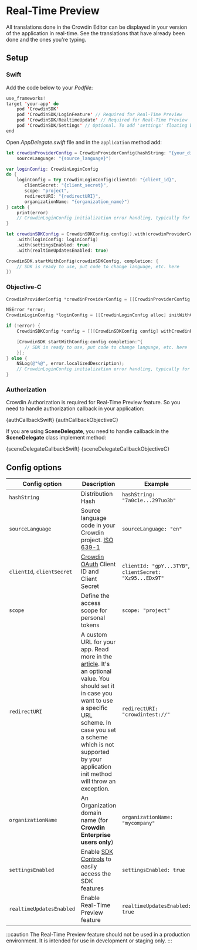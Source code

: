 
# Real-Time Preview

All translations done in the Crowdin Editor can be displayed in your version of the application in real-time. See the translations that have already been done and the ones you're typing.

## Setup

### Swift

Add the code below to your *Podfile*:

```swift title="Podfile"
use_frameworks!
target 'your-app' do
    pod 'CrowdinSDK'
    pod 'CrowdinSDK/LoginFeature' // Required for Real-Time Preview
    pod 'CrowdinSDK/RealtimeUpdate' // Required for Real-Time Preview
    pod 'CrowdinSDK/Settings' // Optional. To add 'settings' floating button
end
```

Open *AppDelegate.swift* file and in the `application` method add:

```swift title="AppDelegate.swift"
let crowdinProviderConfig = CrowdinProviderConfig(hashString: "{your_distribution_hash}",
    sourceLanguage: "{source_language}")

var loginConfig: CrowdinLoginConfig
do {
    loginConfig = try CrowdinLoginConfig(clientId: "{client_id}",
       clientSecret: "{client_secret}",
       scope: "project",
       redirectURI: "{redirectURI}",
       organizationName: "{organization_name}")
} catch {
    print(error)
    // CrowdinLoginConfig initialization error handling, typically for empty values and for wrong redirect URI value.
}

let crowdinSDKConfig = CrowdinSDKConfig.config().with(crowdinProviderConfig: crowdinProviderConfig)
    .with(loginConfig: loginConfig)
    .with(settingsEnabled: true)
    .with(realtimeUpdatesEnabled: true)

CrowdinSDK.startWithConfig(crowdinSDKConfig, completion: {
    // SDK is ready to use, put code to change language, etc. here
})
```

### Objective-C

```objectivec
CrowdinProviderConfig *crowdinProviderConfig = [[CrowdinProviderConfig alloc] initWithHashString:@"" sourceLanguage:@""];

NSError *error;
CrowdinLoginConfig *loginConfig = [[CrowdinLoginConfig alloc] initWithClientId:@"{client_id}" clientSecret:@"{client_secter}" scope:@"project" organizationName:@"{organization_name}" error:&error];

if (!error) {
    CrowdinSDKConfig *config = [[[CrowdinSDKConfig config] withCrowdinProviderConfig:crowdinProviderConfig] withLoginConfig:loginConfig];

    [CrowdinSDK startWithConfig:config completion:^{
       // SDK is ready to use, put code to change language, etc. here
    }];
} else {
    NSLog(@"%@", error.localizedDescription);
    // CrowdinLoginConfig initialization error handling, typically for empty values and for wrong redirect URI value.
}
```

### Authorization

Crowdin Authorization is required for Real-Time Preview feature. So you need to handle authorization callback in your application:


<Tabs groupId="language">
  <TabItem value="swift" label="Swift"><CodeBlock language="swift">{authCallbackSwift}</CodeBlock></TabItem>
  <TabItem value="obj-c" label="Objective-C"><CodeBlock language="objectivec">{authCallbackObjectiveC}</CodeBlock></TabItem>
</Tabs>

If you are using **SceneDelegate**, you need to handle callback in the **SceneDelegate**  class implement method:


<Tabs groupId="language">
  <TabItem value="swift" label="Swift"><CodeBlock language="swift">{sceneDelegateCallbackSwift}</CodeBlock></TabItem>
  <TabItem value="obj-c" label="Objective-C"><CodeBlock language="objectivec">{sceneDelegateCallbackObjectiveC}</CodeBlock></TabItem>
</Tabs>

## Config options

| Config option              | Description                                                                                                                                                                                                                                                                                                                                                                                                                        | Example                                                  |
|----------------------------|------------------------------------------------------------------------------------------------------------------------------------------------------------------------------------------------------------------------------------------------------------------------------------------------------------------------------------------------------------------------------------------------------------------------------------|----------------------------------------------------------|
| `hashString`               | Distribution Hash                                                                                                                                                                                                                                                                                                                                                                                                                  | `hashString: "7a0c1e...297uo3b"`                         |
| `sourceLanguage`           | Source language code in your Crowdin project. [ISO 639-1](http://www.loc.gov/standards/iso639-2/php/English_list.php)                                                                                                                                                                                                                                                                                                              | `sourceLanguage: "en"`                                   |
| `clientId`, `clientSecret` | [Crowdin OAuth](https://support.crowdin.com/creating-oauth-app/) Client ID and Client Secret                                                                                                                                                                                                                                                                                                                                       | `clientId: "gpY...3TYB"`, `clientSecret: "Xz95...EDx9T"` |
| `scope`                    | Define the access scope for personal tokens                                                                                                                                                                                                                                                                                                                                                                                        | `scope: "project"`                                       |
| `redirectURI`              | A custom URL for your app. Read more in the [article](https://developer.apple.com/documentation/uikit/inter-process_communication/allowing_apps_and_websites_to_link_to_your_content/defining_a_custom_url_scheme_for_your_app). It's an optional value. You should set it in case you want to use a specific URL scheme. In case you set a scheme which is not supported by your application init method will throw an exception. | `redirectURI: "crowdintest://"`                          |
| `organizationName`         | An Organization domain name (for **Crowdin Enterprise users only**)                                                                                                                                                                                                                                                                                                                                                                | `organizationName: "mycompany"`                          |
| `settingsEnabled`          | Enable [SDK Controls](/advanced-features/sdk-controls) to easily access the SDK features                                                                                                                                                                                                                                                                                                                                           | `settingsEnabled: true`                                  |
| `realtimeUpdatesEnabled`   | Enable Real-Time Preview feature                                                                                                                                                                                                                                                                                                                                                                                                   | `realtimeUpdatesEnabled: true`                           |

:::caution
The Real-Time Preview feature should not be used in a production environment. It is intended for use in development or staging only.
:::
